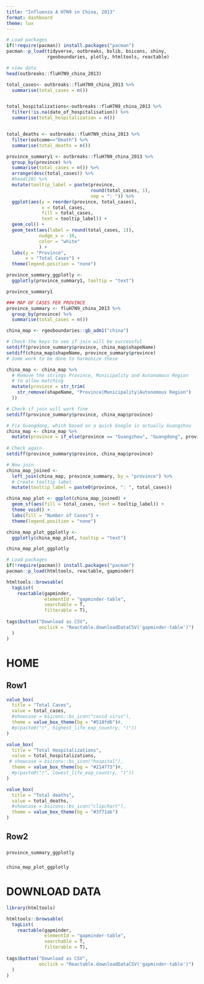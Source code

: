 ```yaml
---
title: "Influenza A H7N9 in China, 2013"
format: dashboard
theme: lux
---
```


```r
# Load packages 
if(!require(pacman)) install.packages("pacman")
pacman::p_load(tidyverse, outbreaks, bslib, bsicons, shiny, 
               rgeoboundaries, plotly, htmltools, reactable)

# view data
head(outbreaks::fluH7N9_china_2013)
```


```r
total_cases<- outbreaks::fluH7N9_china_2013 %>% 
  summarise(total_cases = n())


total_hospitalizations<-outbreaks::fluH7N9_china_2013 %>%
  filter(!is.na(date_of_hospitalisation)) %>% 
  summarise(total_hospitalization = n())


total_deaths <- outbreaks::fluH7N9_china_2013 %>%
  filter(outcome=="Death") %>% 
  summarise(total_deaths = n())
```

```r
province_summary1 <- outbreaks::fluH7N9_china_2013 %>% 
  group_by(province) %>% 
  summarise(total_cases = n()) %>%  
  arrange(desc(total_cases)) %>% 
  #head(20) %>% 
  mutate(tooltip_label = paste(province, 
                               round(total_cases, 1), 
                               sep = ": ")) %>% 
  ggplot(aes(y = reorder(province, total_cases), 
             x = total_cases, 
             fill = total_cases, 
             text = tooltip_label)) + 
  geom_col() + 
  geom_text(aes(label = round(total_cases, 1)), 
            nudge_x = -10, 
            color = "white"
            ) + 
  labs(y = "Province", 
       x = "Total Cases") + 
  theme(legend.position = "none")

province_summary_ggplotly <- 
  ggplotly(province_summary1, tooltip = "text")

province_summary1
```

```r
### MAP OF CASES PER PROVINCE
province_summary <- fluH7N9_china_2013 %>% 
  group_by(province) %>% 
  summarise(total_cases = n()) 

china_map <- rgeoboundaries::gb_adm1("china")

# Check the keys to see if join will be successful
setdiff(province_summary$province, china_map$shapeName)
setdiff(china_map$shapeName, province_summary$province)
# Some work to be done to harmonize these

china_map <- china_map %>%
  # Remove the strings Province, Municipality and Autonomous Region 
  # to allow matching
  mutate(province = str_trim(
    str_remove(shapeName, "Province|Municipality|Autonomous Region")
  ))

# Check if join will work fine
setdiff(province_summary$province, china_map$province)

# Fix Guangdong, which based on a quick Google is actually Guangzhou
china_map <- china_map %>% 
  mutate(province = if_else(province == "Guangzhou", "Guangdong", province)) 
  
# Check again
setdiff(province_summary$province, china_map$province)

# Now join
china_map_joined <- 
  left_join(china_map, province_summary, by = "province") %>% 
  # Create tooltip label 
  mutate(tooltip_label = paste0(province, ": ", total_cases))

china_map_plot <- ggplot(china_map_joined) +
  geom_sf(aes(fill = total_cases, text = tooltip_label)) + 
  theme_void() +
  labs(fill = "Number of Cases") + 
  theme(legend.position = "none")

china_map_plot_ggplotly <- 
  ggplotly(china_map_plot, tooltip = "text")

```

```r
china_map_plot_ggplotly
```

```r
# Load packages 
if(!require(pacman)) install.packages("pacman")
pacman::p_load(htmltools, reactable, gapminder)

htmltools::browsable(
  tagList(
    reactable(gapminder, 
              elementId = "gapminder-table", 
              searchable = T, 
              filterable = T), 
    
tags$button("Download as CSV", 
            onclick = "Reactable.downloadDataCSV('gapminder-table')")
  )
)
```



# HOME 

## Row1 {height=20%}

```r
value_box(
  title = "Total Cases",
  value = total_cases,
  #showcase = bsicons::bs_icon("covid virus"),
  theme = value_box_theme(bg = "#518fd6")#,
  #p(paste0("(", highest_life_exp_country, ")"))
)
```


```r
value_box(
  title = "Total Hospitalizations",
  value = total_hospitalizations,
 # showcase = bsicons::bs_icon("hospital"),
  theme = value_box_theme(bg = "#214773")#,
  #p(paste0("(", lowest_life_exp_country, ")"))
)
```

```r
value_box(
  title = "Total deaths",
  value = total_deaths,
  #showcase = bsicons::bs_icon("clipchart"),
  theme = value_box_theme(bg = "#3f71ab")
)
```


## Row2 {height=75%}

### {width=30%}
```r
province_summary_ggplotly
```


###
```r
china_map_plot_ggplotly
```


# DOWNLOAD DATA

```r
library(htmltools)

htmltools::browsable(
  tagList(
    reactable(gapminder, 
              elementId = "gapminder-table", 
              searchable = T, 
              filterable = T), 
    
tags$button("Download as CSV", 
            onclick = "Reactable.downloadDataCSV('gapminder-table')")
  )
)
```

